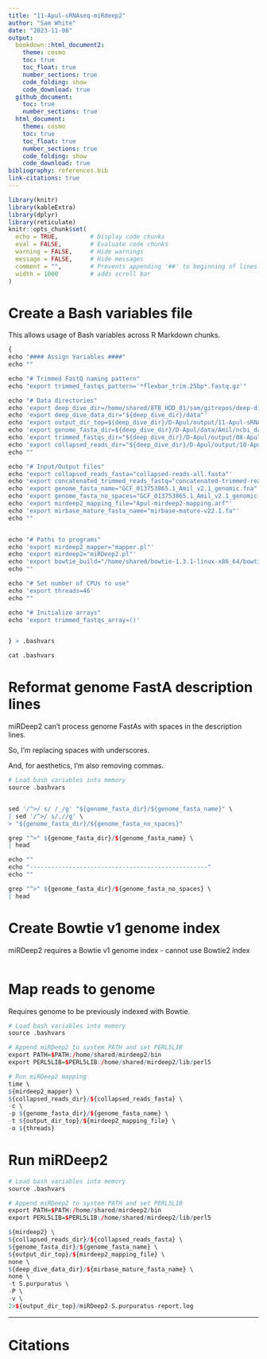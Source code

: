 ```yaml
---
title: "11-Apul-sRNAseq-miRdeep2"
author: "Sam White"
date: "2023-11-08"
output: 
  bookdown::html_document2:
    theme: cosmo
    toc: true
    toc_float: true
    number_sections: true
    code_folding: show
    code_download: true
  github_document:
    toc: true
    number_sections: true
  html_document:
    theme: cosmo
    toc: true
    toc_float: true
    number_sections: true
    code_folding: show
    code_download: true
bibliography: references.bib
link-citations: true
---
```


```r
library(knitr)
library(kableExtra)
library(dplyr)
library(reticulate)
knitr::opts_chunk$set(
  echo = TRUE,         # Display code chunks
  eval = FALSE,        # Evaluate code chunks
  warning = FALSE,     # Hide warnings
  message = FALSE,     # Hide messages
  comment = "",        # Prevents appending '##' to beginning of lines in code output
  width = 1000         # adds scroll bar
)
```




# Create a Bash variables file

This allows usage of Bash variables across R Markdown chunks.

```r
{
echo "#### Assign Variables ####"
echo ""

echo "# Trimmed FastQ naming pattern"
echo "export trimmed_fastqs_pattern='*flexbar_trim.25bp*.fastq.gz'"

echo "# Data directories"
echo 'export deep_dive_dir=/home/shared/8TB_HDD_01/sam/gitrepos/deep-dive'
echo 'export deep_dive_data_dir="${deep_dive_dir}/data"'
echo 'export output_dir_top=${deep_dive_dir}/D-Apul/output/11-Apul-sRNAseq-miRdeep2'
echo 'export genome_fasta_dir=${deep_dive_dir}/D-Apul/data/Amil/ncbi_dataset/data/GCF_013753865.1'
echo 'export trimmed_fastqs_dir="${deep_dive_dir}/D-Apul/output/08-Apul-sRNAseq-trimming/trimmed-reads"'
echo 'export collapsed_reads_dir="${deep_dive_dir}/D-Apul/output/10-Apul-sRNAseq-BLASTn"'
echo ""

echo "# Input/Output files"
echo 'export collapsed_reads_fasta="collapsed-reads-all.fasta"'
echo 'export concatenated_trimmed_reads_fastq="concatenated-trimmed-reads-all.fastq.gz"'
echo 'export genome_fasta_name="GCF_013753865.1_Amil_v2.1_genomic.fna"'
echo 'export genome_fasta_no_spaces="GCF_013753865.1_Amil_v2.1_genomic-no_spaces.fna"'
echo 'export mirdeep2_mapping_file="Apul-mirdeep2-mapping.arf"'
echo 'export mirbase_mature_fasta_name="mirbase-mature-v22.1.fa"'
echo ""


echo "# Paths to programs"
echo 'export mirdeep2_mapper="mapper.pl"'
echo 'export mirdeep2="miRDeep2.pl"'
echo 'export bowtie_build="/home/shared/bowtie-1.3.1-linux-x86_64/bowtie-build"'
echo ""

echo "# Set number of CPUs to use"
echo 'export threads=46'
echo ""

echo "# Initialize arrays"
echo 'export trimmed_fastqs_array=()'


} > .bashvars

cat .bashvars
```

# Reformat genome FastA description lines

miRDeep2 can't process genome FastAs with spaces in
the description lines.

So, I'm replacing spaces with underscores.

And, for aesthetics, I'm also removing commas.

```r
# Load bash variables into memory
source .bashvars


sed '/^>/ s/ /_/g' "${genome_fasta_dir}/${genome_fasta_name}" \
| sed '/^>/ s/,//g' \
> "${genome_fasta_dir}/${genome_fasta_no_spaces}"

grep "^>" ${genome_fasta_dir}/${genome_fasta_name} \
| head

echo ""
echo "--------------------------------------------------"
echo ""

grep "^>" ${genome_fasta_dir}/${genome_fasta_no_spaces} \
| head
```

# Create Bowtie v1 genome index

miRDeep2 requires a Bowtie v1 genome index - cannot use Bowtie2 index
```r

```

# Map reads to genome

Requires genome to be previously indexed with Bowtie.
```r
# Load bash variables into memory
source .bashvars

# Append miRDeep2 to system PATH and set PERL5LIB
export PATH=$PATH:/home/shared/mirdeep2/bin
export PERL5LIB=$PERL5LIB:/home/shared/mirdeep2/lib/perl5

# Run miRDeep2 mapping
time \
${mirdeep2_mapper} \
${collapsed_reads_dir}/${collapsed_reads_fasta} \
-c \
-p ${genome_fasta_dir}/${genome_fasta_name} \
-t ${output_dir_top}/${mirdeep2_mapping_file} \
-o ${threads}
```

# Run miRDeep2

```r
# Load bash variables into memory
source .bashvars

# Append miRDeep2 to system PATH and set PERL5LIB
export PATH=$PATH:/home/shared/mirdeep2/bin
export PERL5LIB=$PERL5LIB:/home/shared/mirdeep2/lib/perl5

${mirdeep2} \
${collapsed_reads_dir}/${collapsed_reads_fasta} \
${genome_fasta_dir}/${genome_fasta_name} \
${output_dir_top}/${mirdeep2_mapping_file} \
none \
${deep_dive_data_dir}/${mirbase_mature_fasta_name} \
none \
-t S.purpuratus \
-P \
-v \
2>${output_dir_top}/miRDeep2-S.purpuratus-report.log
```


---

# Citations